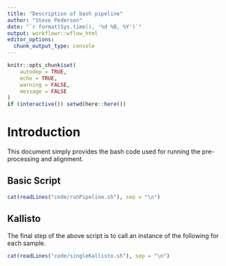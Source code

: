 ```yaml
---
title: "Description of bash pipeline"
author: "Steve Pederson"
date: "`r format(Sys.time(), '%d %B, %Y')`"
output: workflowr::wflow_html
editor_options:
  chunk_output_type: console
---
```


```r
knitr::opts_chunk$set(
    autodep = TRUE,
	echo = TRUE,
	warning = FALSE,
	message = FALSE
)
if (interactive()) setwd(here::here())
```


# Introduction

This document simply provides the bash code used for running the pre-processing and alignment.

## Basic Script

```r
cat(readLines("code/runPipeline.sh"), sep = "\n")
```

## Kallisto

The final step of the above script is to call an instance of the following for each sample.

```r
cat(readLines("code/singleKallisto.sh"), sep = "\n")
```


